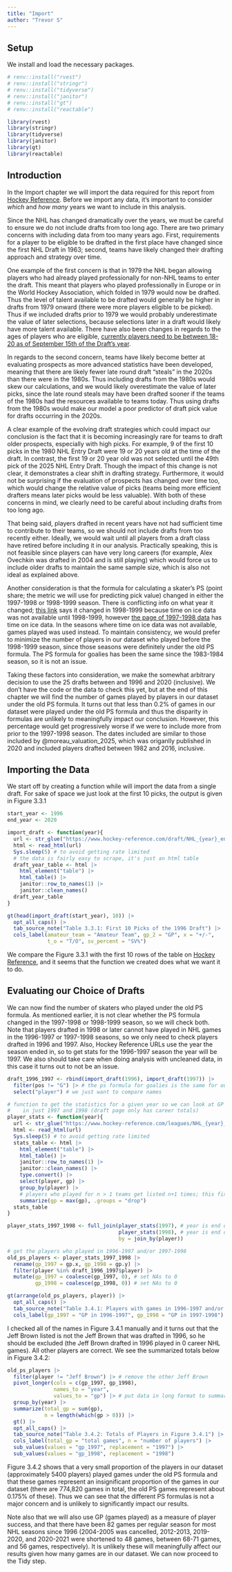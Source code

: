 ```yaml
---
title: "Import"
author: "Trevor S"
---
```


## Setup

We install and load the necessary packages.

```r
# renv::install("rvest")
# renv::install("stringr")
# renv::install("tidyverse")
# renv::install("janitor")
# renv::install("gt")
# renv::install("reactable")

library(rvest)
library(stringr)
library(tidyverse)
library(janitor)
library(gt)
library(reactable)
```

## Introduction

In the Import chapter we will import the data required for this report from [Hockey Reference](https://www.hockey-reference.com/draft). Before we import any data, it's important to consider *which* and *how many* years we want to include in this analysis.

Since the NHL has changed dramatically over the years, we must be careful to ensure we do not include drafts from too long ago. There are two primary concerns with including data from too many years ago. First, requirements for a player to be eligible to be drafted in the first place have changed since the first NHL Draft in 1963; second, teams have likely changed their drafting approach and strategy over time.

One example of the first concern is that in 1979 the NHL began allowing players who had already played professionally for non-NHL teams to enter the draft. This meant that players who played professionally in Europe or in the World Hockey Association, which folded in 1979 would now be drafted. Thus the level of talent available to be drafted would generally be higher in drafts from 1979 onward (there were more players eligible to be picked). Thus if we included drafts prior to 1979 we would probably underestimate the value of later selections, because selections later in a draft would likely have more talent available. There have also been changes in regards to the ages of players who are eligible, [currently players need to be between 18-20 as of September 15th of the Draft's year](https://www.nhl.com/info/hockey-operations-guidelines).

In regards to the second concern, teams have likely become better at evaluating prospects as more advanced statistics have been developed, meaning that there are likely fewer late round draft "steals" in the 2020s than there were in the 1980s. Thus including drafts from the 1980s would skew our calculations, and we would likely overestimate the value of later picks, since the late round steals may have been drafted sooner if the teams of the 1980s had the resources available to teams today. Thus using drafts from the 1980s would make our model a poor predictor of draft pick value for drafts occurring in the 2020s.

A clear example of the evolving draft strategies which could impact our conclusion is the fact that it is becoming increasingly rare for teams to draft older prospects, especially with high picks. For example, 9 of the first 10 picks in the 1980 NHL Entry Draft were 19 or 20 years old at the time of the draft. In contrast, the first 19 or 20 year old was not selected until the 49th pick of the 2025 NHL Entry Draft. Though the impact of this change is not clear, it demonstrates a clear shift in drafting strategy. Furthermore, it would not be surprising if the evaluation of prospects has changed over time too, which would change the relative value of picks (teams being more efficient drafters means later picks would be less valuable). With both of these concerns in mind, we clearly need to be careful about including drafts from too long ago.

That being said, players drafted in recent years have not had sufficient time to contribute to their teams, so we should not include drafts from too recently either. Ideally, we would wait until all players from a draft class have retired before including it in our analysis. Practically speaking, this is not feasible since players can have very long careers (for example, Alex Ovechkin was drafted in 2004 and is still playing) which would force us to include older drafts to maintain the same sample size, which is also not ideal as explained above.

Another consideration is that the formula for calculating a skater's PS (point share; the metric we will use for predicting pick value) changed in either the 1997-1998 or 1998-1999 season. There is conflicting info on what year it changed; [this link](https://www.hockey-reference.com/about/point_shares.html) says it changed in 1998-1999 because time on ice data was not available until 1998-1999, however [the page of 1997-1998 data](https://www.hockey-reference.com/leagues/NHL_1998_skaters.html) has time on ice data. In the seasons where time on ice data was not available, games played was used instead. To maintain consistency, we would prefer to minimize the number of players in our dataset who played before the 1998-1999 season, since those seasons were definitely under the old PS formula. The PS formula for goalies has been the same since the 1983-1984 season, so it is not an issue.

Taking these factors into consideration, we make the somewhat arbitrary decision to use the 25 drafts between and 1996 and 2020 (inclusive). We don't have the code or the data to check this yet, but at the end of this chapter we will find the number of games played by players in our dataset under the old PS formula. It turns out that less than 0.2% of games in our dataset were played under the old PS formula and thus the disparity in formulas are unlikely to meaningfully impact our conclusion. However, this percentage would get progressively worse if we were to include more from prior to the 1997-1998 season. The dates included are similar to those included by @moreau_valuation_2025, which was origanlly published in 2020 and included players drafted between 1982 and 2016, inclusive.

## Importing the Data

We start off by creating a function while will import the data from a single draft. For sake of space we just look at the first 10 picks, the output is given in Figure 3.3.1

```r
start_year <- 1996
end_year <- 2020

import_draft <- function(year){
  url <- str_glue("https://www.hockey-reference.com/draft/NHL_{year}_entry.html")
  html <- read_html(url)
  Sys.sleep(5) # to avoid getting rate limited
  # the data is fairly easy to scrape, it's just an html table
  draft_year_table <- html |> 
    html_element("table") |> 
    html_table() |> 
    janitor::row_to_names(1) |> 
    janitor::clean_names()
  draft_year_table
}

gt(head(import_draft(start_year), 10)) |> 
  opt_all_caps() |> 
  tab_source_note("Table 3.3.1: First 10 Picks of the 1996 Draft") |> 
  cols_label(amateur_team = "Amateur Team", gp_2 = "GP", x = "+/-",
             t_o = "T/O", sv_percent = "SV%")
```

We compare the Figure 3.3.1 with the first 10 rows of the table on [Hockey Reference](https://www.hockey-reference.com/draft/NHL_1996_entry.html), and it seems that the function we created does what we want it to do.

## Evaluating our Choice of Drafts

We can now find the number of skaters who played under the old PS formula. As mentioned earlier, it is not clear whether the PS formula changed in the 1997-1998 or 1998-1999 season, so we will check both. Note that players drafted in 1998 or later cannot have played in NHL games in the 1996-1997 or 1997-1998 seasons, so we only need to check players drafted in 1996 and 1997. Also, Hockey Reference URLs use the year the season ended in, so to get stats for the 1996-1997 season the year will be 1997. We also should take care when doing analysis with uncleaned data, in this case it turns out to not be an issue.

```r
draft_1996_1997 <- rbind(import_draft(1996), import_draft(1997)) |> 
  filter(pos != "G") |> # the ps formula for goalies is the same for our entire dataset
  select("player") # we just want to compare names

# function to get the statistics for a given year so we can look at GP 
#    in just 1997 and 1998 (draft page only has career totals)
player_stats <- function(year){ 
  url <- str_glue("https://www.hockey-reference.com/leagues/NHL_{year}_skaters.html")
  html <- read_html(url)
  Sys.sleep(5) # to avoid getting rate limited
  stats_table <- html |> 
    html_element("table") |> 
    html_table() |> 
    janitor::row_to_names(1) |> 
    janitor::clean_names() |> 
    type.convert() |> 
    select(player, gp) |> 
    group_by(player) |> 
    # players who played for n > 1 teams get listed n+1 times; this fixes it 
    summarize(gp = max(gp), .groups = "drop")  
  stats_table 
}

player_stats_1997_1998 <- full_join(player_stats(1997), # year is end of season
                                    player_stats(1998), # year is end of season
                                    by = join_by(player))

# get the players who played in 1996-1997 and/or 1997-1998
old_ps_players <- player_stats_1997_1998 |> 
  rename(gp_1997 = gp.x, gp_1998 = gp.y) |> 
  filter(player %in% draft_1996_1997$player) |>
  mutate(gp_1997 = coalesce(gp_1997, 0), # set NAs to 0
         gp_1998 = coalesce(gp_1998, 0)) # set NAs to 0

gt(arrange(old_ps_players, player)) |> 
  opt_all_caps() |> 
  tab_source_note("Table 3.4.1: Players with games in 1996-1997 and/or 1997-1998") |>
  cols_label(gp_1997 = "GP in 1996-1997", gp_1998 = "GP in 1997-1998")
```

I checked all of the names in Figure 3.4.1 manually and it turns out that the Jeff Brown listed is not the Jeff Brown that was drafted in 1996, so he should be excluded (the Jeff Brown drafted in 1996 played in 0 career NHL games). All other players are correct. We see the summarized totals below in Figure 3.4.2:

```r
old_ps_players |> 
  filter(player != "Jeff Brown") |> # remove the other Jeff Brown
  pivot_longer(cols = c(gp_1997, gp_1998), 
               names_to = "year", 
               values_to = "gp") |> # put data in long format to summarize
  group_by(year) |> 
  summarize(total_gp = sum(gp), 
            n = length(which(gp > 0))) |> 
  gt() |> 
  opt_all_caps() |> 
  tab_source_note("Table 3.4.2: Totals of Players in Figure 3.4.1") |>
  cols_label(total_gp = "total games", n = "number of players") |> 
  sub_values(values = "gp_1997", replacement = "1997") |>   
  sub_values(values = "gp_1998", replacement = "1998")
```

Figure 3.4.2 shows that a very small proportion of the players in our dataset (approximately 5400 players) played games under the old PS formula and that these games represent an insignificant proportion of the games in our dataset (there are 774,820 games in total, the old PS games represent about 0.175% of these). Thus we can see that the different PS formulas is not a major concern and is unlikely to significantly impact our results.

Note also that we will also use GP (games played) as a measure of player success, and that there have been 82 games per regular season for most NHL seasons since 1996 (2004-2005 was cancelled, 2012-2013, 2019-2020, and 2020-2021 were shortened to 48 games, between 68-71 games, and 56 games, respectively). It is unlikely these will meaningfully affect our results given how many games are in our dataset. We can now proceed to the Tidy step.
